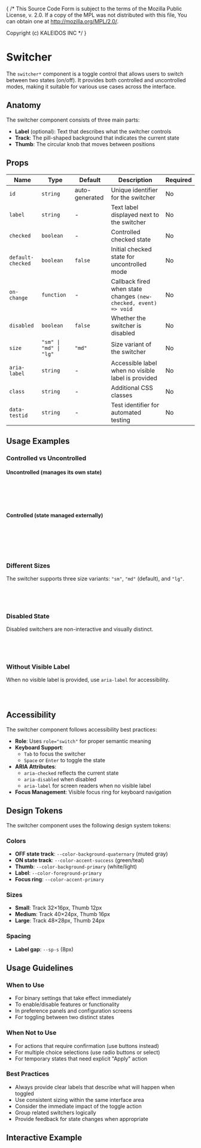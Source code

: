 { /* This Source Code Form is subject to the terms of the Mozilla Public
  License, v. 2.0. If a copy of the MPL was not distributed with this
  file, You can obtain one at http://mozilla.org/MPL/2.0/.

  Copyright (c) KALEIDOS INC */ }


<Meta title="DS/Controls/Switcher" />

# Switcher

The `switcher*` component is a toggle control that allows users to switch between two states (on/off). It provides both controlled and uncontrolled modes, making it suitable for various use cases across the interface.

<Canvas of={SwitcherStories.DefaultUncontrolled} />

## Anatomy

The switcher component consists of three main parts:

- **Label** (optional): Text that describes what the switcher controls
- **Track**: The pill-shaped background that indicates the current state
- **Thumb**: The circular knob that moves between positions

## Props

| Name | Type | Default | Description | Required |
|------|------|---------|-------------|----------|
| `id` | `string` | auto-generated | Unique identifier for the switcher | No |
| `label` | `string` | - | Text label displayed next to the switcher | No |
| `checked` | `boolean` | - | Controlled checked state | No |
| `default-checked` | `boolean` | `false` | Initial checked state for uncontrolled mode | No |
| `on-change` | `function` | - | Callback fired when state changes `(new-checked, event) => void` | No |
| `disabled` | `boolean` | `false` | Whether the switcher is disabled | No |
| `size` | `"sm" \| "md" \| "lg"` | `"md"` | Size variant of the switcher | No |
| `aria-label` | `string` | - | Accessible label when no visible label is provided | No |
| `class` | `string` | - | Additional CSS classes | No |
| `data-testid` | `string` | - | Test identifier for automated testing | No |

## Usage Examples

### Controlled vs Uncontrolled

#### Uncontrolled (manages its own state)
```clj
[:> switcher* {:label "Enable notifications"
               :default-checked false
               :on-change (fn [checked event] 
                           (js/console.log "New state:" checked))}]
```

#### Controlled (state managed externally)
```clj
(let [checked (r/atom false)]
  [:> switcher* {:label "Enable notifications"
                 :checked @checked
                 :on-change (fn [new-checked event]
                             (reset! checked new-checked))}])
```

<Canvas of={SwitcherStories.Controlled} />

### Different Sizes

The switcher supports three size variants: `"sm"`, `"md"` (default), and `"lg"`.

```clj
[:> switcher* {:size "sm" :label "Small"}]
[:> switcher* {:size "md" :label "Medium"}]
[:> switcher* {:size "lg" :label "Large"}]
```

<Canvas of={SwitcherStories.Sizes} />

### Disabled State

Disabled switchers are non-interactive and visually distinct.

```clj
[:> switcher* {:label "Disabled feature"
               :disabled true
               :default-checked false}]
```

<Canvas of={SwitcherStories.Disabled} />

### Without Visible Label

When no visible label is provided, use `aria-label` for accessibility.

```clj
[:> switcher* {:aria-label "Toggle dark mode"
               :default-checked false}]
```

<Canvas of={SwitcherStories.WithoutVisibleLabel} />

## Accessibility

The switcher component follows accessibility best practices:

- **Role**: Uses `role="switch"` for proper semantic meaning
- **Keyboard Support**: 
  - `Tab` to focus the switcher
  - `Space` or `Enter` to toggle the state
- **ARIA Attributes**:
  - `aria-checked` reflects the current state
  - `aria-disabled` when disabled
  - `aria-label` for screen readers when no visible label
- **Focus Management**: Visible focus ring for keyboard navigation

<Canvas of={SwitcherStories.Accessibility} />

## Design Tokens

The switcher component uses the following design system tokens:

### Colors
- **OFF state track**: `--color-background-quaternary` (muted gray)
- **ON state track**: `--color-accent-success` (green/teal)
- **Thumb**: `--color-background-primary` (white/light)
- **Label**: `--color-foreground-primary`
- **Focus ring**: `--color-accent-primary`

### Sizes
- **Small**: Track 32×16px, Thumb 12px
- **Medium**: Track 40×24px, Thumb 16px  
- **Large**: Track 48×28px, Thumb 24px

### Spacing
- **Label gap**: `--sp-s` (8px)

## Usage Guidelines

### When to Use

- For binary settings that take effect immediately
- To enable/disable features or functionality
- In preference panels and configuration screens
- For toggling between two distinct states

### When Not to Use

- For actions that require confirmation (use buttons instead)
- For multiple choice selections (use radio buttons or select)
- For temporary states that need explicit "Apply" action

### Best Practices

- Always provide clear labels that describe what will happen when toggled
- Use consistent sizing within the same interface area
- Consider the immediate impact of the toggle action
- Group related switchers logically
- Provide feedback for state changes when appropriate

## Interactive Example

<Canvas of={SwitcherStories.Interactive} />
